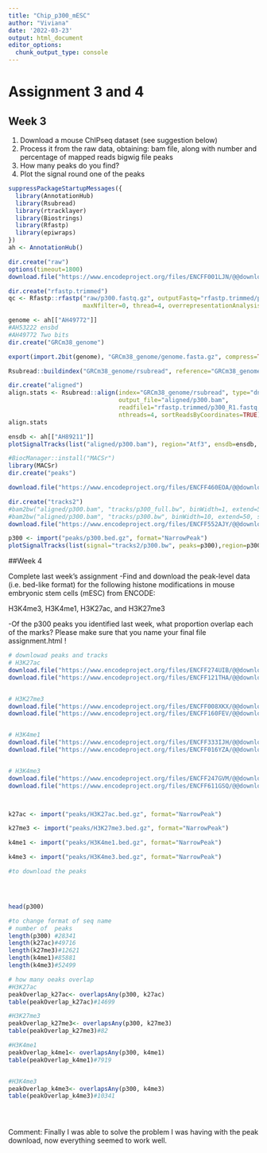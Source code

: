 ```yaml
---
title: "Chip_p300_mESC"
author: "Viviana"
date: '2022-03-23'
output: html_document
editor_options: 
  chunk_output_type: console
---
```


# Assignment 3 and 4 

## Week 3 

1. Download a mouse ChIPseq dataset (see suggestion below)
2. Process it from the raw data, obtaining:
bam file, along with number and percentage of mapped reads
bigwig file
peaks
3. How many peaks do you find?
4. Plot the signal round one of the peaks


```r
suppressPackageStartupMessages({
  library(AnnotationHub)
  library(Rsubread)
  library(rtracklayer)
  library(Biostrings)
  library(Rfastp)
  library(epiwraps)
})
ah <- AnnotationHub()


```


```r

dir.create("raw")
options(timeout=1800)
download.file("https://www.encodeproject.org/files/ENCFF001LJN/@@download/ENCFF001LJN.fastq.gz" , dest="raw/p300.fastq.gz")

```



```r
dir.create("rfastp.trimmed")
qc <- Rfastp::rfastp("raw/p300.fastq.gz", outputFastq="rfastp.trimmed/p300", 
                     maxNfilter=0, thread=4, overrepresentationAnalysis=TRUE)
```



```r
 
genome <- ah[["AH49772"]]
#AH53222 ensbd 
#AH49772 Two bits 
dir.create("GRCm38_genome")

export(import.2bit(genome), "GRCm38_genome/genome.fasta.gz", compress=TRUE)

Rsubread::buildindex("GRCm38_genome/rsubread", reference="GRCm38_genome/genome.fasta.gz")
```



```r
dir.create("aligned")
align.stats <- Rsubread::align(index="GRCm38_genome/rsubread", type="dna",
                               output_file="aligned/p300.bam",
                               readfile1="rfastp.trimmed/p300_R1.fastq.gz", 
                               nthreads=4, sortReadsByCoordinates=TRUE)
align.stats
```




```r

ensdb <- ah[["AH89211"]]
plotSignalTracks(list("aligned/p300.bam"), region="Atf3", ensdb=ensdb, tyranscripts= "full")
```


```r
#BiocManager::install("MACSr")
library(MACSr)
dir.create("peaks")

download.file("https://www.encodeproject.org/files/ENCFF460EOA/@@download/ENCFF460EOA.bed.gz", "peaks/p300.bed.gz")


```


```r
dir.create("tracks2")
#bam2bw("aligned/p300.bam", "tracks/p300_full.bw", binWidth=1, extend=50, scaling=TRUE)
#bam2bw("aligned/p300.bam", "tracks/p300.bw", binWidth=10, extend=50, scaling=TRUE)
download.file("https://www.encodeproject.org/files/ENCFF552AJY/@@download/ENCFF552AJY.bigWig", "tracks2/p300.bw")

```



```r
p300 <- import("peaks/p300.bed.gz", format="NarrowPeak")
plotSignalTracks(list(signal="tracks2/p300.bw", peaks=p300),region=p300[1], ensdb=ensdb)
```



##Week 4

Complete last week’s assignment
-Find and download the peak-level data (i.e. bed-like format) for the following histone modifications in mouse embryonic stem cells (mESC) from ENCODE:

H3K4me3, H3K4me1, H3K27ac, and H3K27me3

-Of the p300 peaks you identified last week, what proportion overlap each of the marks?
Please make sure that you name your final file assignment.html !


```r

# downlowad peaks and tracks 
# H3K27ac
download.file("https://www.encodeproject.org/files/ENCFF274UIB/@@download/ENCFF274UIB.bed.gz", "peaks/H3K27ac.bed.gz")
download.file("https://www.encodeproject.org/files/ENCFF121THA/@@download/ENCFF121THA.bigWig", "tracks/H3K27ac.bw")


# H3K27me3
download.file("https://www.encodeproject.org/files/ENCFF008XKX/@@download/ENCFF008XKX.bed.gz", "peaks/H3K27me3.bed.gz")
download.file("https://www.encodeproject.org/files/ENCFF160FEV/@@download/ENCFF160FEV.bigWig", "tracks/H3K27me3.bw")


# H3K4me1
download.file("https://www.encodeproject.org/files/ENCFF333IJH/@@download/ENCFF333IJH.bed.gz", "peaks/H3K4me1.bed.gz")
download.file("https://www.encodeproject.org/files/ENCFF016YZA/@@download/ENCFF016YZA.bigWig", "tracks/H3K4me1.bw")


# H3K4me3
download.file("https://www.encodeproject.org/files/ENCFF247GVM/@@download/ENCFF247GVM.bed.gz", "peaks/H3K4me3.bed.gz")
download.file("https://www.encodeproject.org/files/ENCFF611GSQ/@@download/ENCFF611GSQ.bigWig", "tracks/H3K4me3.bw")




```


```r
k27ac <- import("peaks/H3K27ac.bed.gz", format="NarrowPeak")

k27me3 <- import("peaks/H3K27me3.bed.gz", format="NarrowPeak")

k4me1 <- import("peaks/H3K4me1.bed.gz", format="NarrowPeak")

k4me3 <- import("peaks/H3K4me3.bed.gz", format="NarrowPeak")

```





```r
#to download the peaks 




head(p300)

#to change format of seq name 
# number of  peaks 
length(p300) #28341
length(k27ac)#49716
length(k27me3)#12621
length(k4me1)#85881
length(k4me3)#52499

# how many oeaks overlap 
#H3K27ac 
peakOverlap_k27ac<- overlapsAny(p300, k27ac)
table(peakOverlap_k27ac)#14699 

#H3K27me3 
peakOverlap_k27me3<- overlapsAny(p300, k27me3)
table(peakOverlap_k27me3)#82

#H3K4me1
peakOverlap_k4me1<- overlapsAny(p300, k4me1)
table(peakOverlap_k4me1)#7919


#H3K4me3
peakOverlap_k4me3<- overlapsAny(p300, k4me3)
table(peakOverlap_k4me3)#10341





```


Comment: Finally I was able to solve the problem I was having with the peak download, now everything seemed to work well. 